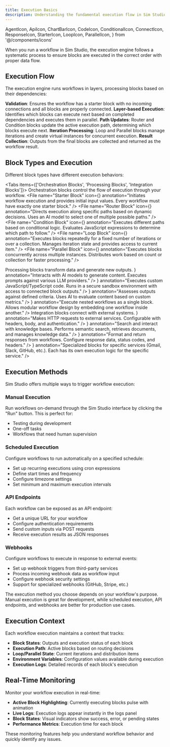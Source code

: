 ```yaml
---
title: Execution Basics
description: Understanding the fundamental execution flow in Sim Studio
---
```


  AgentIcon,
  ApiIcon,
  ChartBarIcon,
  CodeIcon,
  ConditionalIcon,
  ConnectIcon,
  ResponseIcon,
  StarterIcon,
  LoopIcon,
  ParallelIcon,
} from '@/components/icons'

When you run a workflow in Sim Studio, the execution engine follows a systematic process to ensure blocks are executed in the correct order with proper data flow.

## Execution Flow

The execution engine runs workflows in layers, processing blocks based on their dependencies:

<Steps>
  <Step>
    <strong>Validation</strong>: Ensures the workflow has a starter block with no incoming connections and all blocks are properly connected.
  </Step>

  <Step>
    <strong>Layer-based Execution</strong>: Identifies which blocks can execute next based on completed dependencies and executes them in parallel.
  </Step>

  <Step>
    <strong>Path Updates</strong>: Router and Condition blocks update the active execution path, determining which blocks execute next.
  </Step>

  <Step>
    <strong>Iteration Processing</strong>: Loop and Parallel blocks manage iterations and create virtual instances for concurrent execution.
  </Step>

  <Step>
    <strong>Result Collection</strong>: Outputs from the final blocks are collected and returned as the workflow result.
  </Step>
</Steps>

## Block Types and Execution

Different block types have different execution behaviors:

<Tabs items={['Orchestration Blocks', 'Processing Blocks', 'Integration Blocks']}>
  <Tab>
    <Card>
      Orchestration blocks control the flow of execution through your workflow.
      <Files>
        <File
          name="Starter Block"
          icon={<StarterIcon className="h-4 w-4" />}
          annotation="Initiates workflow execution and provides initial input values. Every workflow must have exactly one starter block."
        />
        <File
          name="Router Block"
          icon={<ConnectIcon className="h-4 w-4" />}
          annotation="Directs execution along specific paths based on dynamic decisions. Uses an AI model to select one of multiple possible paths."
        />
        <File
          name="Condition Block"
          icon={<ConditionalIcon className="h-4 w-4" />}
          annotation="Executes different paths based on conditional logic. Evaluates JavaScript expressions to determine which path to follow."
        />
        <File
          name="Loop Block"
          icon={<LoopIcon className="h-4 w-4" />}
          annotation="Executes blocks repeatedly for a fixed number of iterations or over a collection. Manages iteration state and provides access to current item."
        />
        <File
          name="Parallel Block"
          icon={<ParallelIcon className="h-4 w-4" />}
          annotation="Executes blocks concurrently across multiple instances. Distributes work based on count or collection for faster processing."
        />
      </Files>
    </Card>
  </Tab>

<Tab>
  <Card>
    Processing blocks transform data and generate new outputs.
    <Files>
      <File
        name="Agent Block"
        icon={<AgentIcon className="h-4 w-4" />}
        annotation="Interacts with AI models to generate content. Executes prompts against various LLM providers."
      />
      <File
        name="Function Block"
        icon={<CodeIcon className="h-4 w-4" />}
        annotation="Executes custom JavaScript/TypeScript code. Runs in a secure sandbox environment with access to connected block outputs."
      />
      <File
        name="Evaluator Block"
        icon={<ChartBarIcon className="h-4 w-4" />}
        annotation="Assesses outputs against defined criteria. Uses AI to evaluate content based on custom metrics."
      />
      <File
        name="Workflow Block"
        icon={<ConnectIcon className="h-4 w-4" />}
        annotation="Execute nested workflows as a single block. Allows modular workflow design by embedding one workflow inside another."
      />
    </Files>
  </Card>
</Tab>

  <Tab>
    <Card>
      Integration blocks connect with external systems.
      <Files>
        <File
          name="API Block"
          icon={<ApiIcon className="h-4 w-4" />}
          annotation="Makes HTTP requests to external services. Configurable with headers, body, and authentication."
        />
        <File
          name="Knowledge Base Block"
          icon={
            <svg className="h-4 w-4" viewBox="0 0 24 24" fill="none" xmlns="http://www.w3.org/2000/svg">
              <path d="M12 2L3 9V20C3 20.55 3.45 21 4 21H9V14H15V21H20C20.55 21 21 20.55 21 20V9L12 2Z" stroke="currentColor" strokeWidth="2" strokeLinecap="round" strokeLinejoin="round"/>
              <circle cx="12" cy="10" r="2" stroke="currentColor" strokeWidth="2"/>
            </svg>
          }
          annotation="Search and interact with knowledge bases. Performs semantic search, retrieves documents, and manages knowledge data."
        />
        <File
          name="Response Block"
          icon={<ResponseIcon className="h-4 w-4" />}
          annotation="Format and return responses from workflows. Configure response data, status codes, and headers."
        />
        <File
          name="Tool Blocks"
          icon={<CodeIcon className="h-4 w-4" />}
          annotation="Specialized blocks for specific services (Gmail, Slack, GitHub, etc.). Each has its own execution logic for the specific service."
        />
      </Files>
    </Card>
  </Tab>
</Tabs>

## Execution Methods

Sim Studio offers multiple ways to trigger workflow execution:

### Manual Execution

Run workflows on-demand through the Sim Studio interface by clicking the "Run" button. This is perfect for:

- Testing during development
- One-off tasks
- Workflows that need human supervision

<ThemeImage
  lightSrc="/static/light/manual-execution-light.png"
  darkSrc="/static/dark/manual-execution-dark.png"
  alt="Manual Execution"
  width={600}
  height={400}
/>

### Scheduled Execution

Configure workflows to run automatically on a specified schedule:

- Set up recurring executions using cron expressions
- Define start times and frequency
- Configure timezone settings
- Set minimum and maximum execution intervals

<ThemeImage
  lightSrc="/static/light/scheduled-execution-light.png"
  darkSrc="/static/dark/scheduled-execution-dark.png"
  alt="Scheduled Execution"
  width={600}
  height={400}
/>

### API Endpoints

Each workflow can be exposed as an API endpoint:

- Get a unique URL for your workflow
- Configure authentication requirements
- Send custom inputs via POST requests
- Receive execution results as JSON responses

<ThemeImage
  lightSrc="/static/light/api-execution-light.png"
  darkSrc="/static/dark/api-execution-dark.png"
  alt="API Execution"
  width={600}
  height={400}
/>

### Webhooks

Configure workflows to execute in response to external events:

- Set up webhook triggers from third-party services
- Process incoming webhook data as workflow input
- Configure webhook security settings
- Support for specialized webhooks (GitHub, Stripe, etc.)

<ThemeImage
  lightSrc="/static/light/webhook-execution-light.png"
  darkSrc="/static/dark/webhook-execution-dark.png"
  alt="Webhook Execution"
  width={600}
  height={400}
/>

<Callout type="info">
  The execution method you choose depends on your workflow's purpose. Manual execution is great for
  development, while scheduled execution, API endpoints, and webhooks are better for production use
  cases.
</Callout>

## Execution Context

Each workflow execution maintains a context that tracks:

- **Block States**: Outputs and execution status of each block
- **Execution Path**: Active blocks based on routing decisions
- **Loop/Parallel State**: Current iterations and distribution items
- **Environment Variables**: Configuration values available during execution
- **Execution Logs**: Detailed records of each block's execution

## Real-Time Monitoring

Monitor your workflow execution in real-time:

- **Active Block Highlighting**: Currently executing blocks pulse with animation
- **Live Logs**: Execution logs appear instantly in the logs panel
- **Block States**: Visual indicators show success, error, or pending states
- **Performance Metrics**: Execution time for each block

These monitoring features help you understand workflow behavior and quickly identify any issues.
